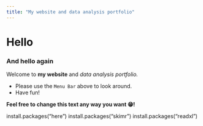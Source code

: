 ```yaml
---
title: "My website and data analysis portfolio"
---
```


# Hello

### And hello again

Welcome to **my website** and _data analysis portfolio._ 


* Please use the `Menu Bar` above to look around.
* Have fun!

**Feel free to change this text any way you want 😁!**

install.packages("here")
install.packages("skimr")
install.packages("readxl")